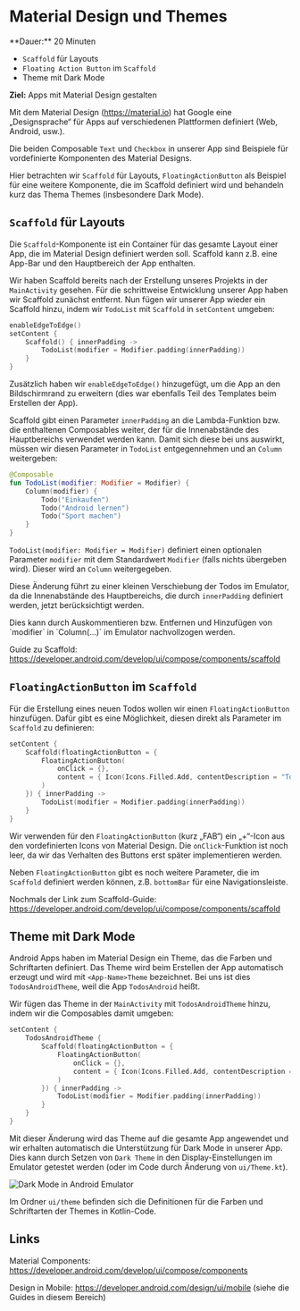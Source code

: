 
# Material Design und Themes

<Callout>
  **Dauer:** 20 Minuten

  - `Scaffold` für Layouts
  - `Floating Action Button` im `Scaffold`
  - Theme mit Dark Mode

  **Ziel:** Apps mit Material Design gestalten
</Callout>

Mit dem Material Design (https://material.io) hat Google 
eine „Designsprache“ für Apps auf verschiedenen Plattformen 
definiert (Web, Android, usw.).

Die beiden Composable `Text` und `Checkbox` in unserer
App sind Beispiele für vordefinierte Komponenten des 
Material Designs. 

Hier betrachten wir `Scaffold` für Layouts, 
`FloatingActionButton` als Beispiel für eine weitere 
Komponente, die im Scaffold definiert wird und behandeln
kurz das Thema Themes (insbesondere Dark Mode).

## `Scaffold` für Layouts

Die `Scaffold`-Komponente ist ein Container für das
gesamte Layout einer App, die im Material Design 
definiert werden soll. Scaffold kann z.B. eine App-Bar
und den Hauptbereich der App enthalten.

Wir haben Scaffold bereits nach der Erstellung unseres
Projekts in der `MainActivity` gesehen. Für die
schrittweise Entwicklung unserer App haben wir Scaffold
zunächst entfernt. Nun fügen wir unserer App wieder ein 
Scaffold hinzu, indem wir `TodoList` mit `Scaffold` in
`setContent` umgeben:

```kotlin
enableEdgeToEdge()
setContent {
    Scaffold() { innerPadding ->
        TodoList(modifier = Modifier.padding(innerPadding))
    }
}
```

Zusätzlich haben wir `enableEdgeToEdge()` hinzugefügt,
um die App an den Bildschirmrand zu erweitern (dies
war ebenfalls Teil des Templates beim Erstellen der App).

Scaffold gibt einen Parameter `innerPadding` an die
Lambda-Funktion bzw. die enthaltenen Composables weiter, 
der für die Innenabstände des Hauptbereichs verwendet
werden kann. Damit sich diese bei uns auswirkt, 
müssen wir diesen Parameter in `TodoList` entgegennehmen
und an `Column` weitergeben:

```kotlin
@Composable
fun TodoList(modifier: Modifier = Modifier) {
    Column(modifier) {
        Todo("Einkaufen")
        Todo("Android lernen")
        Todo("Sport machen")
    }
}
```

`TodoList(modifier: Modifier = Modifier)` definiert einen
optionalen Parameter `modifier` mit dem Standardwert
`Modifier` (falls nichts übergeben wird). Dieser wird an 
`Column` weitergegeben. 

Diese Änderung führt zu einer kleinen Verschiebung der
Todos im Emulator, da die Innenabstände des Hauptbereichs,
die durch `innerPadding` definiert werden, jetzt
berücksichtigt werden. 

<Callout>
Dies kann durch Auskommentieren bzw. Entfernen und Hinzufügen 
von `modifier` in `Column(…)` im Emulator nachvollzogen werden.
</Callout>

Guide zu Scaffold: https://developer.android.com/develop/ui/compose/components/scaffold

## `FloatingActionButton` im `Scaffold`

Für die Erstellung eines neuen Todos wollen wir einen
`FloatingActionButton` hinzufügen. Dafür gibt es eine Möglichkeit,
diesen direkt als Parameter im `Scaffold` zu definieren:

```kotlin
setContent {
    Scaffold(floatingActionButton = {
        FloatingActionButton(
            onClick = {},
            content = { Icon(Icons.Filled.Add, contentDescription = "Todo erstellen") }
        )
    }) { innerPadding ->
        TodoList(modifier = Modifier.padding(innerPadding))
    }
}
```

Wir verwenden für den `FloatingActionButton` (kurz „FAB“) ein 
„+“-Icon aus den vordefinierten Icons von Material Design. Die
`onClick`-Funktion ist noch leer, da wir das Verhalten des Buttons
erst später implementieren werden.

Neben `FloatingActionButton` gibt es noch weitere Parameter, die
im `Scaffold` definiert werden können, z.B. `bottomBar` für eine
Navigationsleiste.

Nochmals der Link zum Scaffold-Guide: https://developer.android.com/develop/ui/compose/components/scaffold

## Theme mit Dark Mode

Android Apps haben im Material Design ein Theme, das die
Farben und Schriftarten definiert. Das Theme wird beim 
Erstellen der App automatisch erzeugt und wird mit 
`<App-Name>Theme` bezeichnet. Bei uns ist dies `TodosAndroidTheme`,
weil die App `TodosAndroid` heißt. 

Wir fügen das Theme in der `MainActivity` mit `TodosAndroidTheme` 
hinzu, indem wir die Composables damit umgeben: 

```kotlin
setContent {
    TodosAndroidTheme {
        Scaffold(floatingActionButton = {
            FloatingActionButton(
                onClick = {},
                content = { Icon(Icons.Filled.Add, contentDescription = "Todo erstellen") }
            )
        }) { innerPadding ->
            TodoList(modifier = Modifier.padding(innerPadding))
        }
    }
}
```

Mit dieser Änderung wird das Theme auf die gesamte App angewendet und
wir erhalten automatisch die Unterstützung für Dark Mode in unserer
App. Dies kann durch Setzen von `Dark Theme` in den Display-Einstellungen
im Emulator getestet werden (oder im Code durch Änderung von `ui/Theme.kt`).

![Dark Mode in Android Emulator](/images/mobile/android/dark_light_mode.jpg)

Im Ordner `ui/theme` befinden sich die Definitionen für die
Farben und Schriftarten der Themes in Kotlin-Code. 

## Links

Material Components: https://developer.android.com/develop/ui/compose/components

Design in Mobile: https://developer.android.com/design/ui/mobile (siehe die Guides in diesem Bereich)